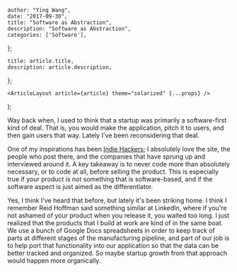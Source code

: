 

    author: "Ying Wang",
    date: "2017-09-30",
    title: "Software as Abstraction",
    description: "Software as Abstraction",
    categories: ['Software'],
};

    title: article.title,
    description: article.description,
};

    <ArticleLayout article={article} theme="solarized" {...props} />
);


Way back when, I used to think that a startup was primarily a software-first kind of deal. That is, you would make the application, pitch it to users, and then gain users that way. Lately I've been reconsidering that deal.

One of my inspirations has been [Indie Hackers](https://www.indiehackers.com/); I absolutely love the site, the people who post there, and the companies that have sprung up and interviewed around it. A key takeaway is to never code more than absolutely necessary, or to code at all, before selling the product. This is especially true if your product is not something that is software-based, and if the software aspect is just aimed as the differentiator.

Yes, I think I've heard that before, but lately it's been striking home. I think I remember Reid Hoffman said something similar at LinkedIn, where if you're not ashamed of your product when you release it, you waited too long. I just realized that the products that I build at work are kind of in the same boat. We use a bunch of Google Docs spreadsheets in order to keep track of parts at different stages of the manufacturing pipeline, and part of our job is to help port that functionality into our application so that the data can be better tracked and organized. So maybe startup growth from that approach would happen more organically.

